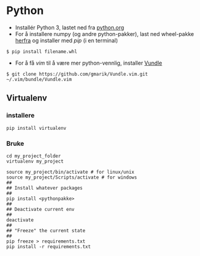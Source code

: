 # Python

- Installér Python 3, lastet ned fra [python.org](https://www.python.org/downloads/)
- For å installere numpy (og andre python-pakker), last ned wheel-pakke [herfra](http://www.lfd.uci.edu/~gohlke/pythonlibs/) og installer med *pip* (i en terminal)
```
$ pip install filename.whl
```
- For å få *vim* til å være mer python-vennlig, installer [Vundle](https://realpython.com/blog/python/vim-and-python-a-match-made-in-heaven/#vim-extensions)
```
$ git clone https://github.com/gmarik/Vundle.vim.git ~/.vim/bundle/Vundle.vim
```

## Virtualenv


### installere

```
pip install virtualenv
```

### Bruke

```
cd my_project_folder
virtualenv my_project

source my_project/bin/activate # for linux/unix
source my_project/Scripts/activate # for windows
##
## Install whatever packages
##
pip install <pythonpakke>
##
## Deactivate current env
##
deactivate
##
## "Freeze" the current state
##
pip freeze > requirements.txt
pip install -r requirements.txt
```

